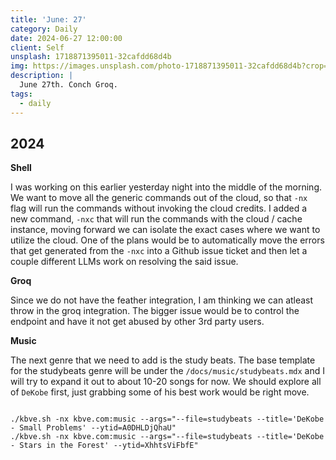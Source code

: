 ```yaml
---
title: 'June: 27'
category: Daily
date: 2024-06-27 12:00:00
client: Self
unsplash: 1718871395011-32cafdd68d4b
img: https://images.unsplash.com/photo-1718871395011-32cafdd68d4b?crop=entropy&cs=srgb&fm=jpg&ixid=MnwzNjM5Nzd8MHwxfHJhbmRvbXx8fHx8fHx8fDE2ODE3NDg2ODY&ixlib=rb-4.0.3&q=85
description: |
  June 27th. Conch Groq.
tags:
  - daily
---
```



## 2024

**Shell**

I was working on this earlier yesterday night into the middle of the morning.
We want to move all the generic commands out of the cloud, so that `-nx` flag will run the commands without invoking the cloud credits.
I added a new command, `-nxc` that will run the commands with the cloud / cache instance, moving forward we can isolate the exact cases where we want to utilize the cloud.
One of the plans would be to automatically move the errors that get generated from the `-nxc` into a Github issue ticket and then let a couple different LLMs work on resolving the said issue.

**Groq**

Since we do not have the feather integration, I am thinking we can atleast throw in the groq integration.
The bigger issue would be to control the endpoint and have it not get abused by other 3rd party users.

**Music**

The next genre that we need to add is the study beats.
The base template for the studybeats genre will be under the `/docs/music/studybeats.mdx` and I will try to expand it out to about 10-20 songs for now.
We should explore all of `DeKobe` first, just grabbing some of his best work would be right move.

```shell

./kbve.sh -nx kbve.com:music --args="--file=studybeats --title='DeKobe - Small Problems' --ytid=A0DHLDjQhaU"
./kbve.sh -nx kbve.com:music --args="--file=studybeats --title='DeKobe - Stars in the Forest' --ytid=XhhtsViFbfE"

```